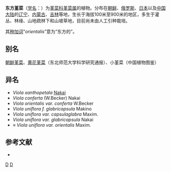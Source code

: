 {{Speciesbox
| genus = Viola
| species = orientalis
| authority = (Maxim.) W. Beck., 1916
| image = Viola orientalis 01.JPG
}}
'''东方堇菜'''（[[学名|学名]]：{{lang|la|''Viola orientalis''}}）为[[堇菜科|堇菜科]][[堇菜属|堇菜属]]的植物。分布在[[朝鲜|朝鲜]]、[[俄罗斯|俄罗斯]]、[[日本|日本]]以及[[中国大陆|中国大陆]]的[[辽宁|辽宁]]、[[内蒙古|内蒙古]]、[[吉林|吉林]]等地，生长于海拔100米至900米的地区，多生于灌丛、林缘、山地疏林下和山坡草地，目前尚未由人工引种栽培。

其[[种加词|种加词]]“''orientalis''”意为“东方的”。

== 别名 ==
[[朝鲜堇菜|朝鲜堇菜]]、[[黄花堇菜|黄花堇菜]]（东北师范大学科学研究通报）、小堇菜（中国植物图鉴）

== 异名 ==
* ''Viola xanthopetala'' [[中井猛之进|Nakai]]
* ''Viola conferta'' (W.Becker) Nakai
* ''Viola orientalis var. conferta'' W.Becker
* ''Viola uniflora f. glabricapsula'' Makino
* ''Viola uniflora var. capsulaglabra'' Maxim.
* ''Viola uniflora var. glabricapsula'' Nakai
* ≡ ''Viola uniflora var. orientalis'' Maxim.

== 参考文献 ==
<div class="references-small">
* {{cite web| url =http://www.bioinfo.cn/db05/KmzwSpecies.php?action=view&id=23818| title =东方堇菜| work =《中国高等植物数据库全库》| publisher =中国科学院微生物研究所| author =昆明植物研究所| accessdate =2009-02-25| deadurl =yes| archiveurl =https://web.archive.org/web/20160305095354/http://www.bioinfo.cn/db05/KmzwSpecies.php?action=view&id=23818| archivedate =2016-03-05}}
</div>
{{Taxonbar|from=Q6858121}}

[[Category:堇菜属|D]]
[[Category:_1916年描述的植物|D]]